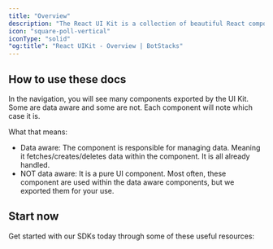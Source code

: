 ```yaml
---
title: "Overview"
description: "The React UI Kit is a collection of beautiful React components backed by the JavaScript SDK that can help engineers build an immersive chat experience."
icon: "square-poll-vertical"
iconType: "solid"
"og:title": "React UIKit - Overview | BotStacks"
---
```


## How to use these docs

In the navigation, you will see many components exported by the UI Kit. Some are data aware and some are not.
Each component will note which case it is.

What that means:

- Data aware: The component is responsible for managing data. Meaning it fetches/creates/deletes data within
  the component. It is all already handled.
- NOT data aware: It is a pure UI component. Most often, these component are used within the data aware components,
  but we exported them for your use.

## Start now

Get started with our SDKs today through some of these useful resources:

<CardGroup cols={2}>
  <Card
    title="Installation"
    icon="download"
    iconType="solid"
    href="installation"
  ></Card>
  <Card
    title="Customization"
    icon="wand-magic-sparkles"
    iconType="solid"
    href="customization"
  ></Card>
  <Card
    title="Sample Apps"
    icon="js"
    iconType="solid"
    href="https://github.com/BotStacks/javascript-examples"
  ></Card>
  <Card
    title="Design Resource"
    icon="Figma"
    iconType="solid"
    href="https://www.figma.com/file/to0svpIcxIysJnTY8VPltC/BotStacks-UI-Kit-for-Mobile?type=design&t=qUe6yClgR70e7nX7-6"
  ></Card>
  <Card
    title="Support"
    icon="handshake-angle"
    iconType="solid"
    href="support"
  ></Card>
</CardGroup>
